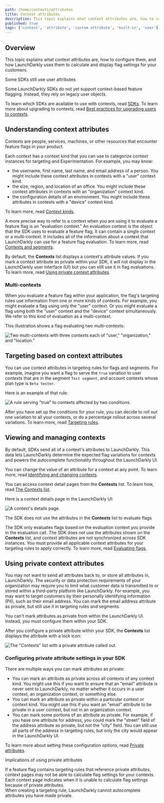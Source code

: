 ```yaml
---
path: /home/contexts/attributes
title: Context attributes
description: This topic explains what context attributes are, how to configure them, and how LaunchDarkly uses them to calculate and display flag settings for your customers.
published: true
tags: ['context', 'attribute', 'custom attribute', 'built-in', 'user']
---
```


## Overview

This topic explains what context attributes are, how to configure them, and how LaunchDarkly uses them to calculate and display flag settings for your customers.

<Callout intent="info">
  <CalloutTitle>Some SDKs still use user attributes</CalloutTitle>
  <CalloutDescription>

  Some LaunchDarkly SDKs do not yet support context-based feature flagging. Instead, they rely on legacy user objects.

  To learn which SDKs are available to use with contexts, read [SDKs](/sdk). To learn more about upgrading to contexts, read [Best practices for upgrading users to contexts](/guides/flags/upgrading-contexts).


  </CalloutDescription>
</Callout>

## Understanding context attributes

Contexts are people, services, machines, or other resources that encounter feature flags in your product.

Each context has a context kind that you can use to categorize context instances for targeting and Experimentation. For example, you may know:

  * the username, first name, last name, and email address of a person. You might include these context attributes in contexts with a "user" context kind.
  * the size, region, and location of an office. You might include these context attributes in contexts with an "organization" context kind.
  * the configuration details of an environment. You might include these attributes in contexts with a "device" context kind.

To learn more, read [Context kinds](/home/contexts/context-kinds).

A more precise way to refer to a context when you are using it to evaluate a feature flag is an "evaluation context." An evaluation context is the object that the SDK uses to evaluate a feature flag. It can contain a single context or a multi-context. It includes all of the information about a context that LaunchDarkly can use for a feature flag evaluation. To learn more, read [Contexts and segments](/home/contexts).

By default, the **Contexts** list displays a context's attribute values. If you mark a context attribute as private within your SDK, it will not display in the LaunchDarkly user interface (UI) but you can still use it in flag evaluations. To learn more, read [Using private context attributes](#using-private-context-attributes).

### Multi-contexts

When you evaluate a feature flag within your application, the flag's targeting rules use information from one or more kinds of contexts. For example, you might evaluate a flag using only the "user" context. Or you might evaluate a flag using both the "user" context and the "device" context simultaneously. We refer to this kind of evaluation as a multi-context.

This illustration shows a flag evaluating two multi-contexts:

![Two multi-contexts with three contexts each of "user," "organization," and "location."](contexts-multi.png)

## Targeting based on context attributes

You can use context attributes in targeting rules for flags and segments. For example, imagine you want a flag to serve the `true` variation to user contexts that are in the segment `Test segment`, and account contexts whose plan type is `Beta tester`.

Here is an example of that rule:

![A rule serving "true" to contexts affected by two conditions.](flag-targeting-multiple-rules.png)

After you have set up the conditions for your rule, you can decide to roll out one variation to all your contexts, or do a percentage rollout across several variations. To learn more, read [Targeting rules](/home/flags/targeting-rules).

## Viewing and managing contexts

By default, SDKs send all of a context's attributes to LaunchDarkly. This data lets LaunchDarkly determine the expected flag variations for contexts and powers the autocomplete functionality throughout the LaunchDarkly UI.

You can change the value of an attribute for a context at any point. To learn more, read [Identifying and changing contexts](/sdk/features/identify).

You can access context detail pages from the **Contexts** list. To learn how, read [The Contexts list](/home/contexts/contexts-list).

Here is a context details page in the LaunchDarkly UI:

![A context's details page.](context-details.png)

<Callout intent="alert">
<CalloutTitle>The SDK does not use the attributes in the <strong>Contexts</strong> list to evaluate flags</CalloutTitle>
<CalloutDescription>

The SDK only evaluates flags based on the evaluation context you provide in the evaluation call. The SDK does not use the attributes shown on the <strong>Contexts</strong> list, and context attributes are not synchronized across SDK instances. You must provide all applicable context attributes for your targeting rules to apply correctly. To learn more, read [Evaluating flags](/sdk/features/evaluating).

</CalloutDescription>
</Callout>

## Using private context attributes

You may not want to send all attributes back to, or store all attributes in, LaunchDarkly. The security or data protection requirements of your organization may require you to limit what customer data is transmitted to or stored within a third-party platform like LaunchDarkly. For example, you may want to target customers by their personally identifying information (PII), such as their email address. You can mark the email address attribute as private, but still use it in targeting rules and segments.

You can't mark attributes as private from within the LaunchDarkly UI. Instead, you must configure them within your SDK.

After you configure a private attribute within your SDK, the **Contexts** list displays the attribute with a lock icon:

![The "Contexts" list with a private attribute called out.](contexts-private-attribute-callout.png)

### Configuring private attribute settings in your SDK

There are multiple ways you can mark attributes as private:

* You can mark an attribute as private across all contexts of any context kind. You might use this if you want to ensure that an "email" attribute is never sent to LaunchDarkly, no matter whether it occurs in a user context, an organization context, or something else.
* You can mark an attribute as private within a particular context or context kind. You might use this if you want an "email" attribute to be private in a user context, but not in an organization context.
* You can mark some portions of an attribute as private. For example, if you have one attribute for address, you could mark the "street" field of the address attribute as private, but not the "city" field. You can still use all parts of the address in targeting rules, but only the city would appear in the LaunchDarkly UI.

To learn more about setting these configuration options, read [Private attributes](/sdk/features/private-attributes).

<Callout intent="alert">
<CalloutTitle>Implications of using private attributes</CalloutTitle>
<CalloutDescription>

If a feature flag contains targeting rules that reference private attributes, context pages may not be able to calculate flag settings for your contexts. Each context page indicates when it is unable to calculate flag settings because of private attributes.
<br />
When creating a targeting rule, LaunchDarkly cannot autocomplete attributes you have made private.

</CalloutDescription>
</Callout>
